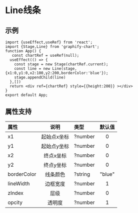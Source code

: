 

# Line线条

## 示例
```tsx preview
import {useEffect,useRef} from 'react';
import {Stage,Line} from 'graphify-chart';
function App() {
   const chartRef = useRef(null);
  useEffect(() => {
    const stage = new Stage(chartRef.current);
    const line = new Line(stage,{x1:0,y1:0,x2:100,y2:200,borderColor:'blue'});
    stage.appendChild(line)
  },[])
  return <div ref={chartRef} style={{height:200}} ></div>
}
export default App;
```
## 属性支持

| 属性 | 说明  | 类型 | 默认值 |
| :-- | :---: | :--- | :---: |
| x1 | 起始点x坐标 | ?number | 0 |
| y1 | 起始点y坐标 | ?number | 0 |
| x2 | 终点x坐标 | ?number | 0 |
| y2 | 终点y坐标 | ?number | 0 |
| borderColor | 线条颜色 | ?string | "blue" |
| lineWidth | 边框宽度 | ?number | 1 |
| zIndex | 层级 | ?number | 0 |
| opcity | 透明度 | ?number | 1 |


